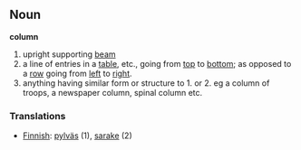 ==Noun==
'''column'''

# upright supporting [[beam]]
# a line of entries in a [[table]], etc., going from [[top]] to [[bottom]]; as opposed to a [[row]] going from [[left]] to [[right]].
# anything having similar form or structure to 1. or 2. eg a column of troops, a newspaper column, spinal column etc.

===Translations===

*[[Finnish]]: [[pylväs]] (1), [[sarake]] (2)